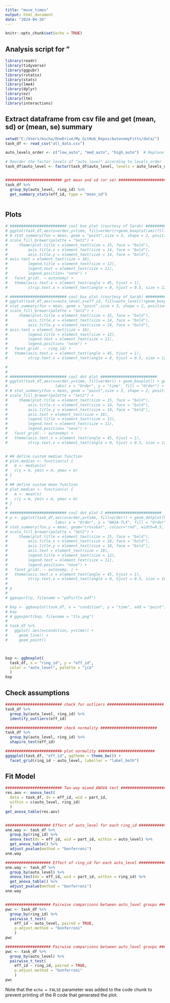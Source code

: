 ```yaml
---
title: "move_times"
output: html_document
date: "2024-04-26"
---
```


```r
knitr::opts_chunk$set(echo = TRUE)
```

## Analysis script for "

```r
library(readr)
library(tidyverse)
library(ggpubr)
library(rstatix)
library(stats)
library(lme4)
library(dplyr)
library(ez)
library(ltm)
library(interactions)
```


## Extract dataframe from csv file and get (mean, sd) or (mean, se) summary

```r

setwd("C:/Users/micha/OneDrive/My_GitHub_Repos/AutonomyFitts/data/")
task_df <- read_csv("all_data.csv")

auto_levels_order <- c("low_auto", "med_auto", "high_auto")  # Replace these with your actual level names

# Reorder the factor levels of "auto_level" according to levels_order
task_df$auto_level <- factor(task_df$auto_level, levels = auto_levels_order)


######################### get mean and sd (or se) ######################### 
task_df %>%
  group_by(auto_level, ring_id) %>%
  get_summary_stats(eff_id, type = "mean_sd")



```

## Plots

```r

# ######################### cool box plot (courtesy of Sarah) #########################
# ggplot(task_df,aes(x=order,y=time, fill=order))+geom_boxplot(aes(fill=order)) + labs( x = "Order", y = "time", fill = "Order") +   theme_minimal() +
# # stat_summary(fun = mean, geom = "point",size = 3, shape = 2, position = position_dodge(0.75), show.legend = FALSE) +
# scale_fill_brewer(palette = "Set2") +
#     theme(plot.title = element_text(size = 15, face = "bold"),
#         axis.title.x = element_text(size = 14, face = "bold"),
#         axis.title.y = element_text(size = 14, face = "bold"),
# axis.text = element_text(size = 16),
#         legend.title = element_text(size = 12),
#         legend.text = element_text(size = 11),
#         legend.position= "none") +
#   facet_grid(. ~ autonomy) +
#   theme(axis.text.x = element_text(angle = 45, hjust = 1),
#         strip.text.x = element_text(angle = 0, hjust = 0.5, size = 12), legend.position = "none")

# ######################### cool box plot (courtesy of Sarah) #########################
# ggplot(task_df,aes(x=auto_level,y=eff_id, fill=auto_level))+geom_boxplot(aes(fill=auto_level)) + labs( x = "auto_level", y = "eff_id", fill = "auto_level") +   theme_minimal() +
# stat_summary(fun = mean, geom = "point",size = 3, shape = 2, position = position_dodge(0.75), show.legend = FALSE) +
# scale_fill_brewer(palette = "Set2") +
#     theme(plot.title = element_text(size = 15, face = "bold"),
#         axis.title.x = element_text(size = 14, face = "bold"),
#         axis.title.y = element_text(size = 14, face = "bold"),
# axis.text = element_text(size = 16),
#         legend.title = element_text(size = 12),
#         legend.text = element_text(size = 11),
#         legend.position= "none") +
#   facet_grid(. ~ ring_id) +
#   theme(axis.text.x = element_text(angle = 45, hjust = 1),
#         strip.text.x = element_text(angle = 0, hjust = 0.5, size = 12), legend.position = "none")

# 
# 
# ######################### cool dot plot #########################
# ggplot(task_df,aes(x=order,y=time, fill=order)) + geom_boxplot() + geom_dotplot(binaxis='y', stackdir='center', stackratio=1.5, dotsize=1.2) +
#                     labs( x = "Order", y = "time", fill = "Order") + theme_minimal() +
# # stat_summary(fun = mean, geom = "point",size = 3, shape = 2, position = position_dodge(0.75), show.legend = FALSE) +
# scale_fill_brewer(palette = "Set2") +
#     theme(plot.title = element_text(size = 15, face = "bold"),
#         axis.title.x = element_text(size = 14, face = "bold"),
#         axis.title.y = element_text(size = 14, face = "bold"),
#         axis.text = element_text(size = 16),
#         legend.title = element_text(size = 12),
#         legend.text = element_text(size = 11),
#         legend.position= "none") +
#   facet_grid(. ~ autonomy) +
#   theme(axis.text.x = element_text(angle = 45, hjust = 1),
#         strip.text.x = element_text(angle = 0, hjust = 0.5, size = 12), legend.position = "none")


# ## define custom median function
# plot.median <- function(x) {
#   m <- median(x)
#   c(y = m, ymin = m, ymax = m)
# }
# 
# ## define custom mean function
# plot.median <- function(x) {
#   m <- mean(x)
#   c(y = m, ymin = m, ymax = m)
# }
# 
# ######################### cool dot plot 2 ######################### 
# p <- ggplot(task_df,aes(x=order,y=time, fill=order)) + geom_dotplot(binaxis='y', stackdir='center', stackratio=1.5, dotsize=0.6) + 
#                     labs( x = "Order", y = "NASA-TLX", fill = "Order") + theme_minimal() +
# stat_summary(fun.y = mean, geom="crossbar", colour="red", width=0.5, size=0.5) +
# scale_fill_brewer(palette = "Set2") +
#     theme(plot.title = element_text(size = 15, face = "bold"),
#         axis.title.x = element_text(size = 18, face = "bold"),
#         axis.title.y = element_text(size = 18, face = "bold"),
#         axis.text = element_text(size = 18),
#         legend.title = element_text(size = 12),
#         legend.text = element_text(size = 11),
#         legend.position= "none") +
#   facet_grid(. ~ autonomy, ) +
#   theme(axis.text.x = element_text(angle = 45, hjust = 1),
#         strip.text.x = element_text(angle = 0, hjust = 0.5, size = 18), legend.position = "none")
# 
# p
# 
# ggexport(p, filename = "pdfs/tlx.pdf")

# bxp <- ggboxplot(task_df, x = "condition", y = "time", add = "point")
# bxp
# # ggexport(bxp, filename = "tlx.png")
# 
# task_df %>%
#   ggplot( aes(x=condition, y=time)) +
#     geom_line() +
#     geom_point()



bxp <- ggboxplot(
  task_df, x = "ring_id", y = "eff_id",
  color = "auto_level", palette = "jco"
  )
bxp

```


## Check assumptions

```r

######################### check for outliers ######################### 
task_df %>%
  group_by(auto_level, ring_id) %>%
  identify_outliers(eff_id)

######################### check normality ######################### 
task_df %>%
  group_by(auto_level, ring_id) %>%
  shapiro_test(eff_id)

######################### plot normality ######################### 
ggqqplot(task_df, "eff_id", ggtheme = theme_bw()) +
  facet_grid(ring_id ~ auto_level, labeller = "label_both")


```


## Fit Model

```r

######################### Two-way mixed ANOVA test #########################  
res.aov <- anova_test(
  data = task_df, dv = eff_id, wid = part_id,
  within = c(auto_level, ring_id)
  )
get_anova_table(res.aov)


#################### Effect of auto_level for each ring_id #################### 
one.way <- task_df %>%
  group_by(ring_id) %>%
  anova_test(dv = eff_id, wid = part_id, within = auto_level) %>%
  get_anova_table() %>%
  adjust_pvalue(method = "bonferroni")
one.way

#################### Effect of ring_id for each auto_level #################### 
one.way <- task_df %>%
  group_by(auto_level) %>%
  anova_test(dv = eff_id, wid = part_id, within = ring_id) %>%
  get_anova_table() %>%
  adjust_pvalue(method = "bonferroni")
one.way


#################### Pairwise comparisons between auto_level groups #################### 
pwc <- task_df %>%
  group_by(ring_id) %>%
  pairwise_t_test(
    eff_id ~ auto_level, paired = TRUE,
    p.adjust.method = "bonferroni"
    )
pwc

#################### Pairwise comparisons between auto_level groups #################### 
pwc <- task_df %>%
  group_by(auto_level) %>%
  pairwise_t_test(
    eff_id ~ ring_id, paired = TRUE,
    p.adjust.method = "bonferroni"
    )
pwc

```


Note that the `echo = FALSE` parameter was added to the code chunk to prevent printing of the R code that generated the plot.
